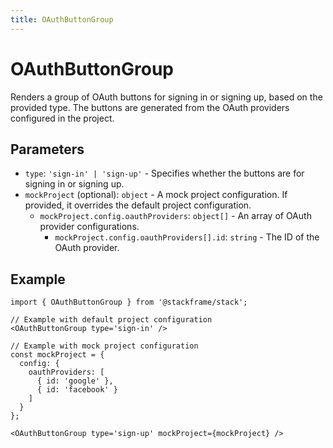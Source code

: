 ```yaml
---
title: OAuthButtonGroup
---
```


# OAuthButtonGroup

Renders a group of OAuth buttons for signing in or signing up, based on the provided type. The buttons are generated from the OAuth providers configured in the project.

## Parameters

- `type`: `'sign-in' | 'sign-up'` - Specifies whether the buttons are for signing in or signing up.
- `mockProject` (optional): `object` - A mock project configuration. If provided, it overrides the default project configuration.
  - `mockProject.config.oauthProviders`: `object[]` - An array of OAuth provider configurations.
    - `mockProject.config.oauthProviders[].id`: `string` - The ID of the OAuth provider.

## Example

```tsx
import { OAuthButtonGroup } from '@stackframe/stack';

// Example with default project configuration
<OAuthButtonGroup type='sign-in' />

// Example with mock project configuration
const mockProject = {
  config: {
    oauthProviders: [
      { id: 'google' },
      { id: 'facebook' }
    ]
  }
};

<OAuthButtonGroup type='sign-up' mockProject={mockProject} />
```
